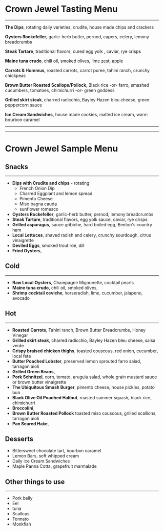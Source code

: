 # Crown Jewel Tasting Menu

---

**The Dips**, rotating daily varieties, crudite, house made chips and crackers

**Oysters Rockefeller**, garlic-herb butter, pernod, capers, celery, lemony breadcrumbs

**Steak Tartare**, traditional flavors, cured egg yolk , caviar, rye crisps

**Maine tuna crudo**, chili oil, smoked olives, lime zest, apple

**Carrots & Hummus**, roasted carrots, carrot puree, tahini ranch, crunchy chickpeas

**Brown Butter Roasted Scallops/Pollock**, Black rice -or- farro, smashed cucumbers, tomatoes, chimichurri -or- green goddess

**Grilled skirt steak**, charred radicchio, Bayley Hazen bleu cheese, green peppercorn sauce

**Ice Cream Sandwiches**, house made cookies, malted ice cream, warm bourbon caramel

---

---

# Crown Jewel Sample Menu

## Snacks

---

- **Dips with Crudite and chips** - rotating
  - French Onion Dip
  - Charred Eggplant and lemon spread
  - Pimento Cheese
  - Miso bagna cauda
  - sunflower romesco
- **Oysters Rockefeller**, garlic-herb butter, pernod, lemony breadcrumbs
- **Steak Tartare**, traditional flavors, egg yolk sauce, caviar, rye crisps
- **Grilled asparagus**, sauce gribiche, hard boiled egg, Benton's country ham
- **Local Lettuces**, shaved radish and celery, crunchy sourdough, citrus vinaigrette
- **Deviled Eggs**, smoked trout roe, dill
- **Fried Oysters**,

## Cold

---

- **Raw Local Oysters**, Champagne Mignonette, cocktail pearls
- **Maine tuna crudo**, chili oil, smoked olives,
- **Shrimp cocktail ceviche**, horseradish, lime, cucumber, jalapeno, avocado

## Hot

---

- **Roasted Carrots**, Tahini ranch, Brown Butter Breadcrumbs, Honey Vinegar
- **Grilled skirt steak**, charred radicchio, Bayley Hazen bleu cheese, salsa verde
- **Crispy braised chicken thighs**, toasted couscous, red onion, cucumber, local feta
- **Butter Poached Lobster**, preserved lemon sprouted farro salad, tarragon aioli
- **Grilled Green Beans**,
- **Pork Schnitzel**, corn, tomato, arugula salad, whole grain mustard sauce or brown butter vinaigrette
- **The Ubiquitous Smash Burger**, pimento cheese, house pickles, potato bun
- **Black Olive Oil Poached Halibut**, roasted summer squash, black rice, chimichurri
- **Broccolini**,
- **Brown Butter Roasted Pollock** toasted miso couscous, grilled scallions, tarragon aioli
- **Pan Seared Hake**,

## Desserts

- Bittersweet chocolate tart, bourbon caramel
- Lemon Bars, soft whipped cream
- Daily Ice Cream Sandwiches
- Maple Panna Cotta, grapefruit marmalade

## Other things to use

---

- Pork belly
- Eel
- tuna
- Scallops
- Tonnato
- Monkfish
